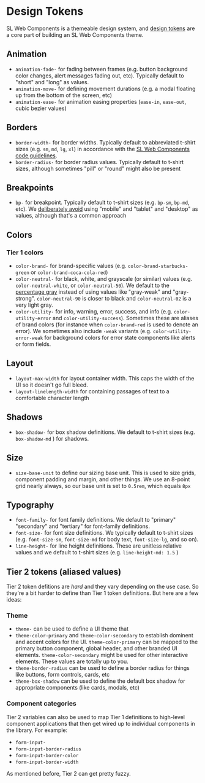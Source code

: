 
<Meta title="Documentation/Tokens" />

# Design Tokens

SL Web Components is a themeable design system, and [design tokens](https://css-tricks.com/what-are-tokens/) are a core part of building an SL Web Components theme.

## Animation

- `animation-fade-` for fading between frames (e.g. button background color changes, alert messages fading out, etc). Typically default to "short" and "long" as values.
- `animation-move-` for defining movement durations (e.g. a modal floating up from the bottom of the screen, etc)
- `animation-ease-` for animation easing properties (`ease-in`, `ease-out`, cubic bezier values)

## Borders

- `border-width-` for border widths. Typically default to abbreviated t-shirt sizes (e.g. `sm`, `md`, `lg`, `xl`) in accordance with the [SL Web Components code guidelines](./CODE_GUIDELINES.mdx).
- `border-radius-` for border radius values. Typically default to t-shirt sizes, although sometimes "pill" or "round" might also be present

## Breakpoints

- `bp-` for breakpoint. Typically default to t-shirt sizes (e.g. `bp-sm`, `bp-md`, etc). We [deliberately avoid](https://bradfrost.com/blog/post/7-habits-of-highly-effective-media-queries/) using "mobile" and "tablet" and "desktop" as values, although that's a common approach

## Colors

### Tier 1 colors

- `color-brand-` for brand-specific values (e.g. `color-brand-starbucks-green` or `color-brand-coca-cola-red`)
- `color-neutral-` for black, white, and grayscale (or similar) values (e.g. `color-neutral-white`, or `color-neutral-50`). We default to the [percentage gray](https://medium.com/eightshapes-llc/color-in-design-systems-a1c80f65fa3) instead of using values like "gray-weak" and "gray-strong". `color-neutral-90` is closer to black and `color-neutral-02` is a very light gray.
- `color-utility-` for info, warning, error, success, and info (e.g. `color-utility-error` and `color-utility-success`). Sometimes these are aliases of brand colors (for instance when `color-brand-red` is used to denote an error). We sometimes also include `-weak` variants (e.g. `color-utility-error-weak` for background colors for error state components like alerts or form fields.

## Layout

- `layout-max-width` for layout container width. This caps the width of the UI so it doesn't go full bleed.
- `layout-linelength-width` for containing passages of text to a comfortable character length

## Shadows

- `box-shadow-` for box shadow definitions. We default to t-shirt sizes (e.g. `box-shadow-md` ) for shadows.

## Size

- `size-base-unit` to define our sizing base unit. This is used to size grids, component padding and margin, and other things. We use an 8-point grid nearly always, so our base unit is set to `0.5rem`, which equals `8px`

## Typography

- `font-family-` for font family definitions. We default to "primary" "secondary" and "tertiary" for font-family definitions.
- `font-size-` for font size definitions. We typically default to t-shirt sizes (e.g. `font-size-sm`, `font-size-md` for body text, `font-size-lg`, and so on).
- `line-height-` for line height definitions. These are unitless relative values and we default to t-shirt sizes (e.g. `line-height-md: 1.5` )

## Tier 2 tokens (aliased values)

Tier 2 token defitions are _hard_ and they vary depending on the use case. So they're a bit harder to define than Tier 1 token definitions. But here are a few ideas:

### Theme

- `theme-` can be used to define a UI theme that
- `theme-color-primary` and `theme-color-secondary` to establish dominent and accent colors for the UI. `theme-color-primary` can be mapped to the primary button component, global header, and other branded UI elements. `theme-color-secondary` might be used for other interactive elements. These values are totally up to you.
- `theme-border-radius` can be used to define a border radius for things like buttons, form controls, cards, etc
- `theme-box-shadow` can be used to define the default box shadow for appropriate components (like cards, modals, etc)

### Component categories

Tier 2 variables can also be used to map Tier 1 definitions to high-level component applications that then get wired up to individual components in the library. For example:

- `form-input-`
- `form-input-border-radius`
- `form-input-border-color`
- `form-input-border-width`

As mentioned before, Tier 2 can get pretty fuzzy.
